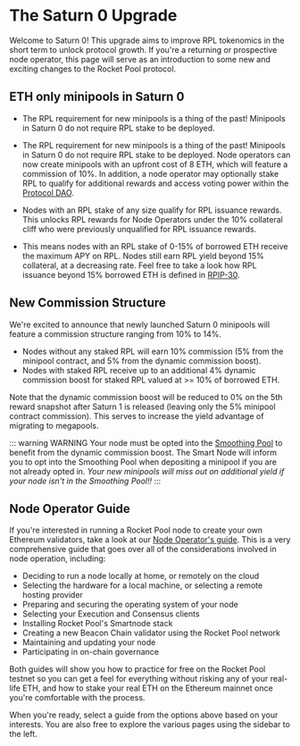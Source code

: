 
# The Saturn 0 Upgrade

Welcome to Saturn 0! This upgrade aims to improve RPL tokenomics in the short term to unlock protocol growth. If you're a returning or prospective node operator, this page will
serve as an introduction to some new and exciting changes to the Rocket Pool protocol.

## ETH only minipools in Saturn 0

- The RPL requirement for new minipools is a thing of the past! Minipools in Saturn 0 do not require RPL stake to be deployed.
- The RPL requirement for new minipools is a thing of the past! Minipools in Saturn 0 do not require RPL stake to be deployed.
  Node operators can now create minipools with an upfront cost of 8 ETH, which will feature a commission of 10%. In addition, a node
  operator may optionally stake RPL to qualify for additional rewards and access voting power within the [Protocol DAO](/guides/houston/pdao#the-protocol-dao-pdao).

- Nodes with an RPL stake of any size qualify for RPL issuance rewards. This unlocks RPL rewards for Node Operators under the 10% collateral cliff
  who were previously unqualified for RPL issuance rewards.

- This means nodes with an RPL stake of 0-15% of borrowed ETH receive the maximum APY on RPL. Nodes still earn RPL yield beyond 15% collateral, at a decreasing rate.
  Feel free to take a look how RPL issuance beyond 15% borrowed ETH is defined in [RPIP-30](https://rpips.rocketpool.net/RPIPs/RPIP-30#specification).

## New Commission Structure

We're excited to announce that newly launched Saturn 0 minipools will feature a commission structure ranging from 10% to 14%.

- Nodes without any staked RPL will earn 10% commission (5% from the minipool contract, and 5% from the dynamic commission boost).
- Nodes with staked RPL receive up to an additional 4% dynamic commission boost for staked RPL valued at >= 10% of borrowed ETH.

Note that the dynamic commission boost will be reduced to 0% on the 5th reward snapshot after Saturn 1 is released (leaving only the 5% minipool contract commission). This serves to increase the yield advantage of migrating to megapools.

::: warning WARNING
Your node must be opted into the [Smoothing Pool](/guides/node/fee-distrib-sp#the-smoothing-pool) to benefit from the dynamic commission boost. The Smart Node will inform you
to opt into the Smoothing Pool when depositing a minipool if you are not already opted in. _Your new minipools will miss out on additional yield if your node
isn't in the Smoothing Pool!!_
:::

## Node Operator Guide

If you're interested in running a Rocket Pool node to create your own Ethereum validators, take a look at our [Node Operator's guide](/guides/node/responsibilities).
This is a very comprehensive guide that goes over all of the considerations involved in node operation, including:

- Deciding to run a node locally at home, or remotely on the cloud
- Selecting the hardware for a local machine, or selecting a remote hosting provider
- Preparing and securing the operating system of your node
- Selecting your Execution and Consensus clients
- Installing Rocket Pool's Smartnode stack
- Creating a new Beacon Chain validator using the Rocket Pool network
- Maintaining and updating your node
- Participating in on-chain governance

Both guides will show you how to practice for free on the Rocket Pool testnet so you can get a feel for everything without risking any of your real-life ETH, and how to stake your real ETH on the Ethereum mainnet once you're comfortable with the process.

When you're ready, select a guide from the options above based on your interests.
You are also free to explore the various pages using the sidebar to the left.
